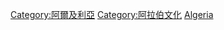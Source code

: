 {{Commons cat|Culture of Algeria}}

[[Category:阿爾及利亞|Category:阿爾及利亞]]
[[Category:阿拉伯文化|Category:阿拉伯文化]]
[[Category:非洲各國文化|Algeria]]